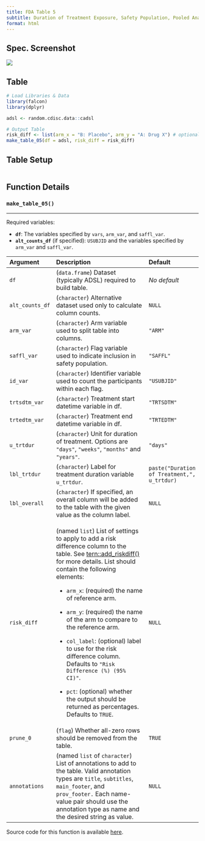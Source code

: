 ```yaml
---
title: FDA Table 5
subtitle: Duration of Treatment Exposure, Safety Population, Pooled Analyses
format: html
---
```


::: panel-tabset
## Spec. Screenshot

![](../assets/images/screenshots/table_05.png){fig-align="center"}

## Table

```r
# Load Libraries & Data
library(falcon)
library(dplyr)

adsl <- random.cdisc.data::cadsl

# Output Table
risk_diff <- list(arm_x = "B: Placebo", arm_y = "A: Drug X") # optional
make_table_05(df = adsl, risk_diff = risk_diff)
```

## Table Setup

```r
```

## Function Details

### `make_table_05()`

------------------------------------------------------------------------

Required variables:

-   **`df`**: The variables specified by `vars`, `arm_var`,  and `saffl_var`.
-   **`alt_counts_df`** (if specified): `USUBJID` and the variables specified by `arm_var` and `saffl_var`.

+-----------------+--------------------------------------------------------------------------------------------------------------------------------------------------------------------------------------------------------------------------------------------------------------+---------------------------------------------+
| Argument        | Description                                                                                                                                                                                                                                                  | Default                                     |
+:================+:=============================================================================================================================================================================================================================================================+:============================================+
| `df`            | (`data.frame`) Dataset (typically ADSL) required to build table.                                                                                                                                                                                             | *No default*                                |
+-----------------+--------------------------------------------------------------------------------------------------------------------------------------------------------------------------------------------------------------------------------------------------------------+---------------------------------------------+
| `alt_counts_df` | (`character`) Alternative dataset used only to calculate column counts.                                                                                                                                                                                      | `NULL`                                      |
+-----------------+--------------------------------------------------------------------------------------------------------------------------------------------------------------------------------------------------------------------------------------------------------------+---------------------------------------------+
| `arm_var`       | (`character`) Arm variable used to split table into columns.                                                                                                                                                                                                 | `"ARM"`                                     |
+-----------------+--------------------------------------------------------------------------------------------------------------------------------------------------------------------------------------------------------------------------------------------------------------+---------------------------------------------+
| `saffl_var`     | (`character`) Flag variable used to indicate inclusion in safety population.                                                                                                                                                                                 | `"SAFFL"`                                   |
+-----------------+--------------------------------------------------------------------------------------------------------------------------------------------------------------------------------------------------------------------------------------------------------------+---------------------------------------------+
| `id_var`        | (`character`) Identifier variable used to count the participants within each flag.                                                                                                                                                                           | `"USUBJID"`                                 |
+-----------------+--------------------------------------------------------------------------------------------------------------------------------------------------------------------------------------------------------------------------------------------------------------+---------------------------------------------+
| `trtsdtm_var`   | (`character`) Treatment start datetime variable in df.                                                                                                                                                                                                       | `"TRTSDTM"`                                 |
+-----------------+--------------------------------------------------------------------------------------------------------------------------------------------------------------------------------------------------------------------------------------------------------------+---------------------------------------------+
| `trtedtm_var`   | (`character`) Treatment end datetime variable in df.                                                                                                                                                                                                         | `"TRTEDTM"`                                 |
+-----------------+--------------------------------------------------------------------------------------------------------------------------------------------------------------------------------------------------------------------------------------------------------------+---------------------------------------------+
| `u_trtdur`      | (`character`) Unit for duration of treatment. Options are `"days"`, `"weeks"`, `"months"` and `"years"`.                                                                                                                                                     | `"days"`                                    |
+-----------------+--------------------------------------------------------------------------------------------------------------------------------------------------------------------------------------------------------------------------------------------------------------+---------------------------------------------+
| `lbl_trtdur`    | (`character`) Label for treatment duration variable `u_trtdur`.                                                                                                                                                                                              | `paste("Duration of Treatment,", u_trtdur)` |
+-----------------+--------------------------------------------------------------------------------------------------------------------------------------------------------------------------------------------------------------------------------------------------------------+---------------------------------------------+
| `lbl_overall`   | (`character`) If specified, an overall column will be added to the table with the given value as the column label.                                                                                                                                           | `NULL`                                      |
+-----------------+--------------------------------------------------------------------------------------------------------------------------------------------------------------------------------------------------------------------------------------------------------------+---------------------------------------------+
| `risk_diff`     | (named `list`) List of settings to apply to add a risk difference column to the table. See [tern::add_riskdiff()](https://insightsengineering.github.io/tern/main/reference/add_riskdiff.html) for more details. List should contain the following elements: | `NULL`                                      |
|                 |                                                                                                                                                                                                                                                              |                                             |
|                 | -   `arm_x`: (required) the name of reference arm.                                                                                                                                                                                                           |                                             |
|                 |                                                                                                                                                                                                                                                              |                                             |
|                 | -   `arm_y`: (required) the name of the arm to compare to the reference arm.                                                                                                                                                                                 |                                             |
|                 |                                                                                                                                                                                                                                                              |                                             |
|                 | -   `col_label`: (optional) label to use for the risk difference column. Defaults to `"Risk Difference (%) (95% CI)"`.                                                                                                                                       |                                             |
|                 |                                                                                                                                                                                                                                                              |                                             |
|                 | -   `pct`: (optional) whether the output should be returned as percentages. Defaults to `TRUE`.                                                                                                                                                              |                                             |
+-----------------+--------------------------------------------------------------------------------------------------------------------------------------------------------------------------------------------------------------------------------------------------------------+---------------------------------------------+
| `prune_0`       | (`flag`) Whether all-zero rows should be removed from the table.                                                                                                                                                                                             | `TRUE`                                      |
+-----------------+--------------------------------------------------------------------------------------------------------------------------------------------------------------------------------------------------------------------------------------------------------------+---------------------------------------------+
| `annotations`   | (named `list` of `character`) List of annotations to add to the table. Valid annotation types are `title`, `subtitles`, `main_footer`, and `prov_footer.` Each name-value pair should use the annotation type as name and the desired string as value.       | `NULL`                                      |
+-----------------+--------------------------------------------------------------------------------------------------------------------------------------------------------------------------------------------------------------------------------------------------------------+---------------------------------------------+

Source code for this function is available [here](https://github.com/pharmaverse/falcon/blob/main/R/fda-table_05.R).
:::

